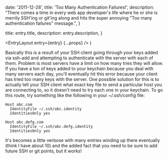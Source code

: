 
  date: '2011-12-28',
  title: 'Too Many Authentication Failures!',
  description:
    "There comes a time in every web app developer's life where he or she is merrily SSH'ing or git'ing along and hits the super annoying \"Too many authentication failures\" message.",
}

  title: entry.title,
  description: entry.description,
}

  <EntryLayout
    entry={entry}
    {...props}
  />
)

Basically this is a result of your SSH client going through your keys added via ssh-add and attempting to authenticate with the server with each of them. Problem is most servers have a limit on how many tries they will allow. If you have a ton of keys added to your keychain because you deal with many servers each day, you'll eventually hit this error because your client has tried too many keys with the server. One possible solution for this is to actually tell your SSH client what exact key file to send a particular host you are connecting to, so it doesn't need to try each one in your keychain. To go this route, try something like the following in your ~/.ssh/config file:

```
Host abc.com
  IdentityFile ~/.ssh/abc.identity
  IdentitiesOnly yes

Host abc.defg.com
  IdentityFile ~/.ssh/abc.defg.identity
  IdentitiesOnly yes
```

It's becomes a little verbose with many entries winding up there eventually (think I have about 10) and the added fact that you need to be sure to add future SSH or git points, but it works!
